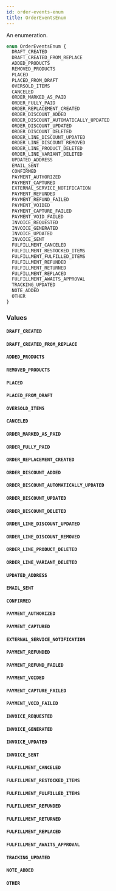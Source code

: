 ```yaml
---
id: order-events-enum
title: OrderEventsEnum
---
```


An enumeration.

```graphql
enum OrderEventsEnum {
  DRAFT_CREATED
  DRAFT_CREATED_FROM_REPLACE
  ADDED_PRODUCTS
  REMOVED_PRODUCTS
  PLACED
  PLACED_FROM_DRAFT
  OVERSOLD_ITEMS
  CANCELED
  ORDER_MARKED_AS_PAID
  ORDER_FULLY_PAID
  ORDER_REPLACEMENT_CREATED
  ORDER_DISCOUNT_ADDED
  ORDER_DISCOUNT_AUTOMATICALLY_UPDATED
  ORDER_DISCOUNT_UPDATED
  ORDER_DISCOUNT_DELETED
  ORDER_LINE_DISCOUNT_UPDATED
  ORDER_LINE_DISCOUNT_REMOVED
  ORDER_LINE_PRODUCT_DELETED
  ORDER_LINE_VARIANT_DELETED
  UPDATED_ADDRESS
  EMAIL_SENT
  CONFIRMED
  PAYMENT_AUTHORIZED
  PAYMENT_CAPTURED
  EXTERNAL_SERVICE_NOTIFICATION
  PAYMENT_REFUNDED
  PAYMENT_REFUND_FAILED
  PAYMENT_VOIDED
  PAYMENT_CAPTURE_FAILED
  PAYMENT_VOID_FAILED
  INVOICE_REQUESTED
  INVOICE_GENERATED
  INVOICE_UPDATED
  INVOICE_SENT
  FULFILLMENT_CANCELED
  FULFILLMENT_RESTOCKED_ITEMS
  FULFILLMENT_FULFILLED_ITEMS
  FULFILLMENT_REFUNDED
  FULFILLMENT_RETURNED
  FULFILLMENT_REPLACED
  FULFILLMENT_AWAITS_APPROVAL
  TRACKING_UPDATED
  NOTE_ADDED
  OTHER
}
```

### Values

#### `DRAFT_CREATED`

#### `DRAFT_CREATED_FROM_REPLACE`

#### `ADDED_PRODUCTS`

#### `REMOVED_PRODUCTS`

#### `PLACED`

#### `PLACED_FROM_DRAFT`

#### `OVERSOLD_ITEMS`

#### `CANCELED`

#### `ORDER_MARKED_AS_PAID`

#### `ORDER_FULLY_PAID`

#### `ORDER_REPLACEMENT_CREATED`

#### `ORDER_DISCOUNT_ADDED`

#### `ORDER_DISCOUNT_AUTOMATICALLY_UPDATED`

#### `ORDER_DISCOUNT_UPDATED`

#### `ORDER_DISCOUNT_DELETED`

#### `ORDER_LINE_DISCOUNT_UPDATED`

#### `ORDER_LINE_DISCOUNT_REMOVED`

#### `ORDER_LINE_PRODUCT_DELETED`

#### `ORDER_LINE_VARIANT_DELETED`

#### `UPDATED_ADDRESS`

#### `EMAIL_SENT`

#### `CONFIRMED`

#### `PAYMENT_AUTHORIZED`

#### `PAYMENT_CAPTURED`

#### `EXTERNAL_SERVICE_NOTIFICATION`

#### `PAYMENT_REFUNDED`

#### `PAYMENT_REFUND_FAILED`

#### `PAYMENT_VOIDED`

#### `PAYMENT_CAPTURE_FAILED`

#### `PAYMENT_VOID_FAILED`

#### `INVOICE_REQUESTED`

#### `INVOICE_GENERATED`

#### `INVOICE_UPDATED`

#### `INVOICE_SENT`

#### `FULFILLMENT_CANCELED`

#### `FULFILLMENT_RESTOCKED_ITEMS`

#### `FULFILLMENT_FULFILLED_ITEMS`

#### `FULFILLMENT_REFUNDED`

#### `FULFILLMENT_RETURNED`

#### `FULFILLMENT_REPLACED`

#### `FULFILLMENT_AWAITS_APPROVAL`

#### `TRACKING_UPDATED`

#### `NOTE_ADDED`

#### `OTHER`
